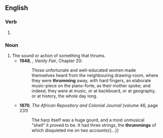 ==English==

===Verb===
{{head|en|verb form}}

# {{present participle of|thrum|lang=en|nocat=1}}

===Noun===
{{en-noun}}

# The sound or action of something that thrums.
#* '''1948''', {{w|William Makepeace thackeray}}, ''Vanity Fair'', Chapter 20:
#*: Those unfortunate and well-educated women made themselves heard from the neighbouring drawing-room, where they were '''thrumming''' away, with hard fingers, an elaborate music-piece on the piano-forte, as their mother spoke; and indeed, they were at music, or at backboard, or at geography, or at history, the whole day long.
#* '''1870''', ''The African Repository and Colonial Journal'' (volume 46, page 231)
#*: The harp itself was a huge gourd, and a most unmusical "shell" it proved to be. It had three strings, the '''thrummings''' of which disquieted me on two accounts{{...}}